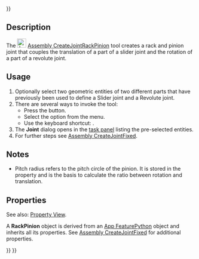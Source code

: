 <languages/>
<translate>

</translate>
{{UnfinishedDocu{{#translation:}}}}
<translate>

<!--T:2-->
{{Docnav
|[[Assembly_CreateJointAngle|CreateJointAngle]]
|[[Assembly_CreateJointScrew|CreateJointScrew]]
|[[Assembly_Workbench|Assembly]]
|IconL=Assembly_CreateJointAngle.svg
|IconR=Assembly_CreateJointScrew.svg
|IconC=Workbench_Assembly.svg
}}

<!--T:3-->
{{GuiCommand
|Name=Assembly CreateJointRackPinion
|MenuLocation=Assembly → Rack and Pinion Joint
|Workbenches=[[Assembly_Workbench|Assembly]]
|Shortcut={{KEY|Q}}
|Version=1.0
|SeeAlso=
}}

==Description== <!--T:4-->

<!--T:5-->
The [[Image:Assembly_CreateJointRackPinion.svg|24px]] [[Assembly_CreateJointRackPinion|Assembly CreateJointRackPinion]] tool creates a rack and pinion joint that couples the translation of a part of a slider joint and the rotation of a part of a revolute joint.

==Usage== <!--T:6-->

<!--T:7-->
# Optionally select two geometric entities of two different parts that have previously been used to define a Slider joint and a Revolute joint.
# There are several ways to invoke the tool:
#* Press the {{Button|[[Image:Assembly_CreateJointRackPinion.svg|16px]] [[Assembly_CreateJointRackPinion|Rack and Pinion Joint]]}} button.
#* Select the {{MenuCommand|Assembly → [[Image:Assembly_CreateJointRackPinion.svg|16px]] Rack and Pinion Joint}} option from the menu.
#* Use the keyboard shortcut: {{KEY|Q}}.
# The '''Joint''' dialog opens in the [[Task_panel|task panel]] listing the pre-selected entities.
# For further steps see [[Assembly_CreateJointFixed#Usage|Assembly CreateJointFixed]].

==Notes== <!--T:8-->

<!--T:9-->
* Pitch radius refers to the pitch circle of the pinion. It is stored in the {{PropertyData|Distance}} property and is the basis to calculate the ratio between rotation and translation. 

==Properties== <!--T:10-->

<!--T:11-->
See also: [[Property_View|Property View]].

<!--T:12-->
A '''RackPinion''' object is derived from an [[App_FeaturePython|App FeaturePython]] object and inherits all its properties. See [[Assembly_CreateJointFixed#Properties|Assembly CreateJointFixed]] for additional properties.


<!--T:13-->
{{Docnav
|[[Assembly_CreateJointAngle|CreateJointAngle]]
|[[Assembly_CreateJointScrew|CreateJointScrew]]
|[[Assembly_Workbench|Assembly]]
|IconL=Assembly_CreateJointAngle.svg
|IconR=Assembly_CreateJointScrew.svg
|IconC=Workbench_Assembly.svg
}}

</translate>
{{Assembly_Tools_navi{{#translation:}}}}
{{Userdocnavi{{#translation:}}}}